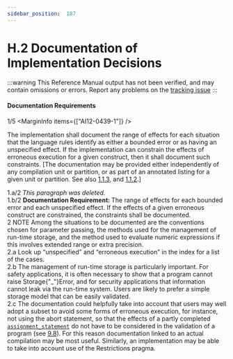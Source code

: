 ```yaml
---
sidebar_position:  187
---
```


# H.2 Documentation of Implementation Decisions

:::warning
This Reference Manual output has not been verified,
and may contain omissions or errors.
Report any problems on the [tracking issue](https://github.com/ada-lang-io/ada-lang-io/issues/20)
:::



#### Documentation Requirements

<MarginText>1/5</MarginText>
<MarginInfo items={["AI12-0439-1"]} />
<p>The implementation shall document the range of effects for each situation that the language rules identify as either a bounded error or as having an unspecified effect. If the implementation can constrain the effects of erroneous execution for a given construct, then it shall document such constraints. [The documentation may be provided either independently of any compilation unit or partition, or as part of an annotated listing for a given unit or partition. See also <a href="../AA-1/AA-1.1#Subclause_1.1.3">1.1.3</a>, and <a href="../AA-1/AA-1.1#Subclause_1.1.2">1.1.2</a>.] <br /></p>

<AnnotatedOnly>
<MarginText>1.a/2</MarginText>
<Admonition type="aarm" aarm="note">
<em>This paragraph was deleted.</em><br />
</Admonition>
</AnnotatedOnly>

<AnnotatedOnly>
<MarginText>1.b/2</MarginText>
<Admonition type="aarm" aarm="note">
<strong>Documentation Requirement: </strong>The range of effects for each bounded error and each unspecified effect. If the effects of a given erroneous construct are constrained, the constraints shall be documented.<br />
</Admonition>
</AnnotatedOnly>

<AnnotatedOnly>
<MarginText>2</MarginText>
<Admonition type="aarm" aarm="note">
NOTE   Among the situations to be documented are the conventions chosen for parameter passing, the methods used for the management of run-time storage, and the method used to evaluate numeric expressions if this involves extended range or extra precision.<br />
</Admonition>
</AnnotatedOnly>

<AnnotatedOnly>
<MarginText>2.a</MarginText>
<Admonition type="aarm" aarm="discussion">
<strong></strong>Look up &ldquo;unspecified&rdquo; and &ldquo;erroneous execution&rdquo; in the index for a list of the cases.<br />
</Admonition>
</AnnotatedOnly>

<AnnotatedOnly>
<MarginText>2.b</MarginText>
<Admonition type="aarm" aarm="note">
The management of run-time storage is particularly important. For safety applications, it is often necessary to show that a program cannot raise Storage{"_"}Error, and for security applications that information cannot leak via the run-time system. Users are likely to prefer a simple storage model that can be easily validated.<br />
</Admonition>
</AnnotatedOnly>

<AnnotatedOnly>
<MarginText>2.c</MarginText>
<Admonition type="aarm" aarm="note">
The documentation could helpfully take into account that users may well adopt a subset to avoid some forms of erroneous execution, for instance, not using the abort statement, so that the effects of a partly completed <code><a href="../AA-5/AA-5.2#S0173">assignment_statement</a></code> do not have to be considered in the validation of a program (see <a href="../AA-9/AA-9.8">9.8</a>). For this reason documentation linked to an actual compilation may be most useful. Similarly, an implementation may be able to take into account use of the Restrictions pragma. <br />
</Admonition>
</AnnotatedOnly>

